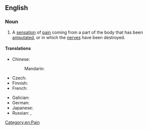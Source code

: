 ==English==

===Noun===
{{wikipedia}}
{{en-noun|~}}

# A [[sensation]] of [[pain]] coming from a part of the body that has been [[amputate]]d, or in which the [[nerve]]s have been destroyed.

====Translations====
{{trans-top|sensation of pain coming from a part of the body that has been amputated}}
* Chinese:
*: Mandarin: {{t|cmn|幻肢痛|tr=huànzhītòng|sc=Hani}}
* Czech: {{t|cs|fantomová bolest|f}}
* Finnish: {{t+|fi|aavekipu}}
* French: {{t+|fr|douleur fantôme|f}}
{{trans-mid}}
* Galician: {{t|gl|dor pantasma|f}}
* German: {{t+|de|Phantomschmerz|m}}
* Japanese: {{t|ja|幻肢痛|tr=げんしつう, genshitsū|sc=Jpan}}
* Russian: {{t+|ru|фанто́мная боль|f}}, {{t|ru|при́зрачная боль|f}}
{{trans-bottom}}

[[Category:en:Pain]]